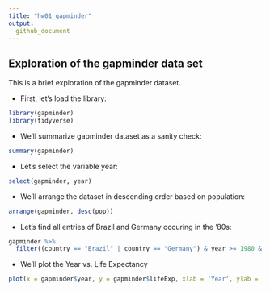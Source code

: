 ```yaml
---
title: "hw01_gapminder"
output: 
  github_document
---
```


## Exploration of the gapminder data set

This is a brief exploration of the gapminder dataset.

* First, let's load the library:

```r
library(gapminder)
library(tidyverse)
```

* We'll summarize gapminder dataset as a sanity check:

```r
summary(gapminder)
```

* Let's select the variable year:

```r
select(gapminder, year)
```

* We'll arrange the dataset in descending order based on population:

```r
arrange(gapminder, desc(pop))
```

* Let's find all entries of Brazil and Germany occuring in the '80s:

```r
gapminder %>% 
  filter((country == "Brazil" | country == "Germany") & year >= 1980 & year < 1990 )

```

* We'll plot the Year vs. Life Expectancy

```r
plot(x = gapminder$year, y = gapminder$lifeExp, xlab = 'Year', ylab = 'Life Expectancy')
```

